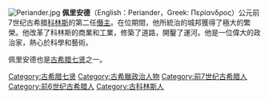 {{unreferenced|time=2010-04-13T15:58:26+00:00}}
[[File:Periander.jpg|thumb]]
'''佩里安德'''（English：Periander，Greek: Περίανδρος）公元前7世纪古希腊[[科林斯|科林斯]]的第二任[[僭主|僭主]]。在位期間，他所統治的城邦獲得了極大的繁榮。他改革了科林斯的商業和工業，修築了道路，開鑿了運河。他是一位偉大的政治家，熱心於科學和藝術。

佩里安德也是[[古希腊七贤|古希腊七贤]]之一。

{{Seven Sages of Greece}}

[[Category:古希腊七贤|Category:古希腊七贤]]
[[Category:古希臘政治人物|Category:古希臘政治人物]]
[[Category:前7世纪古希腊人|Category:前7世纪古希腊人]]
[[Category:前6世纪古希腊人|Category:前6世纪古希腊人]]
[[Category:古科林斯人|Category:古科林斯人]]